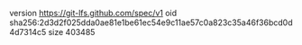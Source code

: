 version https://git-lfs.github.com/spec/v1
oid sha256:2d3d2f025dda0ae81e1be61ec54e9c11ae57c0a823c35a46f36bcd0d4d7314c5
size 403485
